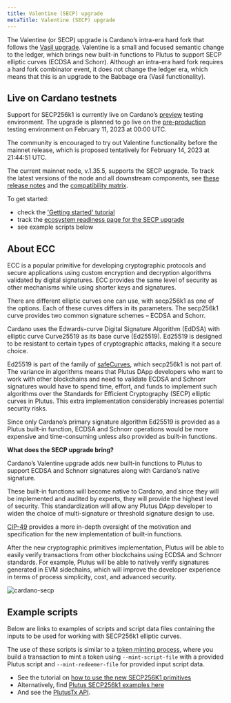 ```yaml
---
title: Valentine (SECP) upgrade
metaTitle: Valentine (SECP) upgrade
---
```


The Valentine (or SECP) upgrade is Cardano’s intra-era hard fork that follows the [Vasil upgrade](https://docs.cardano.org/cardano-testnet/about/testnet-introduction). Valentine is a small and focused semantic change to the ledger, which brings new built-in functions to Plutus to support SECP elliptic curves (ECDSA and Schorr). Although an intra-era hard fork requires a hard fork combinator event, it does not change the ledger era, which means that this is an upgrade to the Babbage era (Vasil functionality).

## Live on Cardano testnets

Support for SECP256k1 is currently live on Cardano’s [preview](https://book.world.dev.cardano.org/environments.html#preview-testnet) testing environment. The upgrade is planned to go live on the [pre-production](https://book.world.dev.cardano.org/environments.html#pre-production-testnet) testing environment on February 11, 2023 at 00:00 UTC.

The community is encouraged to try out Valentine functionality before the mainnet release, which is proposed tentatively for February 14, 2023 at 21:44:51 UTC.

The current mainnet node, v.1.35.5, supports the SECP upgrade. To track the latest versions of the node and all downstream components, see [these release notes](https://docs.cardano.org/tools/release-notes) and the [compatibility matrix](https://docs.cardano.org/tools/comp-matrix).

To get started:

-   check the ['Getting started' tutorial](https://docs.cardano.org/cardano-testnet/getting-started)
-   track the [ecosystem readiness page for the SECP upgrade](https://iohk.zendesk.com/hc/en-us/articles/14669691361433-Ecosystem-readiness-for-the-SECP-upgrade)
-   see example scripts below

## About ECC

ECC is a popular primitive for developing cryptographic protocols and secure applications using custom encryption and decryption algorithms validated by digital signatures. ECC provides the same level of security as other mechanisms while using shorter keys and signatures.

There are different elliptic curves one can use, with secp256k1 as one of the options. Each of these curves differs in its parameters. The secp256k1 curve provides two common signature schemes – ECDSA and Schorr.

Cardano uses the Edwards-curve Digital Signature Algorithm (EdDSA) with elliptic curve Curve25519 as its base curve (Ed25519). Ed25519 is designed to be resistant to certain types of cryptographic attacks, making it a secure choice.

Ed25519 is part of the family of [safeCurves](https://safecurves.cr.yp.to/), which secp256k1 is not part of. The variance in algorithms means that Plutus DApp developers who want to work with other blockchains and need to validate ECDSA and Schnorr signatures would have to spend time, effort, and funds to implement such algorithms over the Standards for Efficient Cryptography (SECP) elliptic curves in Plutus. This extra implementation considerably increases potential security risks.

Since only Cardano’s primary signature algorithm Ed25519 is provided as a Plutus built-in function, ECDSA and Schnorr operations would be more expensive and time-consuming unless also provided as built-in functions.

**What does the SECP upgrade bring?**

Cardano’s Valentine upgrade adds new built-in functions to Plutus to support ECDSA and Schnorr signatures along with Cardano’s native signature.

These built-in functions will become native to Cardano, and since they will be implemented and audited by experts, they will provide the highest level of security. This standardization will allow any Plutus DApp developer to widen the choice of multi-signature or threshold signature design to use.

[CIP-49](https://github.com/mlabs-haskell/CIPs/blob/c5bdd66fe49c19c341499f86cebaa2eef9e90b74/CIP-0049/README.md) provides a more in-depth oversight of the motivation and specification for the new implementation of built-in functions.

After the new cryptographic primitives implementation, Plutus will be able to easily verify transactions from other blockchains using ECDSA and Schnorr standards. For example, Plutus will be able to natively verify signatures generated in EVM sidechains, which will improve the developer experience in terms of process simplicity, cost, and advanced security.

![cardano-secp](https://ucarecdn.com/7c41014d-2a03-493e-83f1-054c6e3ac78f/)

## Example scripts

Below are links to examples of scripts and script data files containing the inputs to be used for working with SECP256k1 elliptic curves.

The use of these scripts is similar to a [token minting process](https://github.com/input-output-hk/cardano-node/blob/master/doc/reference/plutus/plutus-minting-script-example.md), where you build a transaction to mint a token using `--mint-script-file` with a provided Plutus script and `--mint-redeemer-file` for provided input script data.

-   See the tutorial on [how to use the new SECP256K1 primitives](https://github.com/input-output-hk/Vasil-testnet/blob/main/secp-primitives-cip.md)
-   Alternatively, find [Plutus SECP256k1 examples here](https://gist.github.com/james-iohk/4b54ceefbc3ad3d6fdbc49350bd5b6a8)
-   And see the [PlutusTx API](https://github.com/input-output-hk/plutus/blob/node/1.35.4/plutus-tx/src/PlutusTx/Builtins.hs#L169-L202).
